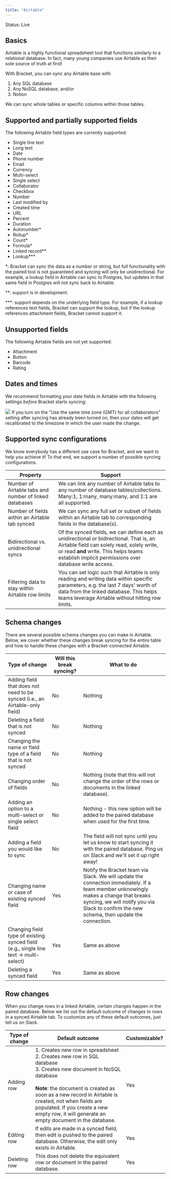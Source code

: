 ```yaml
---
title: "Airtable"
---
```


<Check>Status: Live</Check>

## Basics

Airtable is a highly functional spreadsheet tool that functions similarly to a relational database. In fact, many young companies use Airtable as their sole source of truth at first!

With Bracket, you can sync any Airtable base with

1. Any SQL database
2. Any NoSQL database, and/or
3. Notion

We can sync whole tables or specific columns within those tables.

## Supported and partially supported fields

The following Airtable field types are currently supported:

- Single line text
- Long text
- Date
- Phone number
- Email
- Currency
- Multi-select
- Single select
- Collaborator
- Checkbox
- Number
- Last modified by
- Created time
- URL
- Percent
- Duration
- Autonumber\*
- Rollup\*
- Count\*
- Formula\*
- Linked record\*\*
- Lookup\*\*\*

\*: Bracket can sync the data as a number or string, but full functionality with the paired tool is not guaranteed and syncing will only be unidirectional. For example, a lookup field in Airtable can sync to Postgres, but updates in that same field in Postgres will not sync back to Airtable.

\*\*: support is in development.

\*\*\*: support depends on the underlying field type. For example, if a lookup references text fields, Bracket can support the lookup, but if the lookup references attachment fields, Bracket cannot support it.

## Unsupported fields

The following Airtable fields are not yet supported:

- Attachment
- Button
- Barcode
- Rating

## Dates and times

We recommend formatting your date fields in Airtable with the following settings _before_ Bracket starts syncing:

<Example>
  <img class="rounded-md w-full" src="/img/spreadsheet-airtable-1.png" />
</Example>

<TipWarning>
  If you turn on the "Use the same time zone (GMT) for all collaborators"
  setting after syncing has already been turned on, then your dates will get
  recalibrated to the timezone in which the user made the change.
</TipWarning>

## Supported sync configurations

We know everybody has a different use case for Bracket, and we want to help you achieve it! To that end, we support a number of possible syncing configurations.

| Property                                               | Support                                                                                                                                                                                                                                   |
| ------------------------------------------------------ | ----------------------------------------------------------------------------------------------------------------------------------------------------------------------------------------------------------------------------------------- |
| Number of Airtable tabs and number of linked databases | We can link any number of Airtable tabs to any number of database tables/collections. Many:1, 1:many, many:many, and 1:1 are all supported.                                                                                               |
| Number of fields within an Airtable tab synced         | We can sync any full set or subset of fields within an Airtable tab to corresponding fields in the database(s).                                                                                                                           |
| Bidirectional vs. unidirectional syncs                 | Of the synced fields, we can define each as unidirectional or bidirectional. That is, an Airtable field can solely read, solely write, or read **and** write. This helps teams establish implicit permissions over database write access. |
| Filtering data to stay within Airtable row limits      | You can set logic such that Airtable is only reading and writing data within specific parameters, e.g. the last 7 days' worth of data from the linked database. This helps teams leverage Airtable without hitting row limits.            |

## Schema changes

There are several possible schema changes you can make in Airtable. Below, we cover whether these changes break syncing for the entire table and how to handle these changes with a Bracket-connected Airtable.

| Type of change                                                                        | Will this break syncing? | What to do                                                                                                                                                                                                                         |
| ------------------------------------------------------------------------------------- | ------------------------ | ---------------------------------------------------------------------------------------------------------------------------------------------------------------------------------------------------------------------------------- |
| Adding field that does not need to be synced (i.e., an Airtable-only field)           | No                       | Nothing                                                                                                                                                                                                                            |
| Deleting a field that is not synced                                                   | No                       | Nothing                                                                                                                                                                                                                            |
| Changing the name or field type of a field that is not synced                         | No                       | Nothing                                                                                                                                                                                                                            |
| Changing order of fields                                                              | No                       | Nothing (note that this will not change the order of the rows or documents in the linked database).                                                                                                                                |
| Adding an option to a multi-select or single select field                             | No                       | Nothing - this new option will be added to the paired database when used for the first time.                                                                                                                                       |
| Adding a field you would like to sync                                                 | No                       | The field will not sync until you let us know to start syncing it with the paired database. Ping us on Slack and we'll set it up right away!                                                                                       |
| Changing name or case of existing synced field                                        | Yes                      | Notify the Bracket team via Slack. We will update the connection immediately. If a team member unknowingly makes a change that breaks syncing, we will notify you via Slack to confirm the new schema, then update the connection. |
| Changing field type of existing synced field (e.g., single line text -> multi-select) | Yes                      | Same as above                                                                                                                                                                                                                      |
| Deleting a synced field                                                               | Yes                      | Same as above                                                                                                                                                                                                                      |

## Row changes

When you change rows in a linked Airtable, certain changes happen in the paired database. Below we list out the default outcome of changes to rows in a synced Airtable tab. To customize any of these default outcomes, just tell us on Slack.

| Type of change | Default outcome                                                                                                                                                                                                                                                                                                                         | Customizable? |
| -------------- | --------------------------------------------------------------------------------------------------------------------------------------------------------------------------------------------------------------------------------------------------------------------------------------------------------------------------------------- | ------------- |
| Adding row     | 1. Creates new row in spreadsheet<br />2. Creates new row in SQL database<br />3. Creates new document in NoSQL database<br /><br />**Note**: the document is created as soon as a new record in Airtable is created, not when fields are populated. If you create a new empty row, it will generate an empty document in the database. | Yes           |
| Editing row    | If edits are made in a synced field, then edit is pushed to the paired database. Otherwise, the edit only exists in Airtable.                                                                                                                                                                                                           | Yes           |
| Deleting row   | This does not delete the equivalent row or document in the paired database.                                                                                                                                                                                                                                                             | Yes           |
